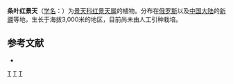 {{Speciesbox 
| genus = Rhodiola
| species = linearifolia
| authority = A. Bor.
| image = Rhodiola linearifolia 5912.JPG
}}

'''条叶红景天'''（[[学名|学名]]：{{lang|la|''Rhodiola linearifolia''}}）为[[景天科|景天科]][[红景天属|红景天属]]的植物。分布在[[俄罗斯|俄罗斯]]以及[[中国大陆|中国大陆]]的[[新疆|新疆]]等地，生长于海拔3,000米的地区，目前尚未由人工引种栽培。

== 参考文献 ==
<div class="references-small">
* {{cite web| url =http://www.bioinfo.cn/db05/KmzwSpecies.php?action=view&id=5736| title =条叶红景天| work =《中国高等植物数据库全库》| publisher =中国科学院微生物研究所| author =昆明植物研究所| accessdate =2009-02-25| deadurl =yes| archiveurl =https://web.archive.org/web/20160305101101/http://www.bioinfo.cn/db05/KmzwSpecies.php?action=view&id=5736| archivedate =2016-03-05}}
</div>
{{Taxonbar|from=Q11099733}}

{{DEFAULTSORT:Rhodiola linearifolia}}
[[Category:红景天属|T]]
[[Category:俄羅斯植物|T]]
[[Category:新疆植物|T]]